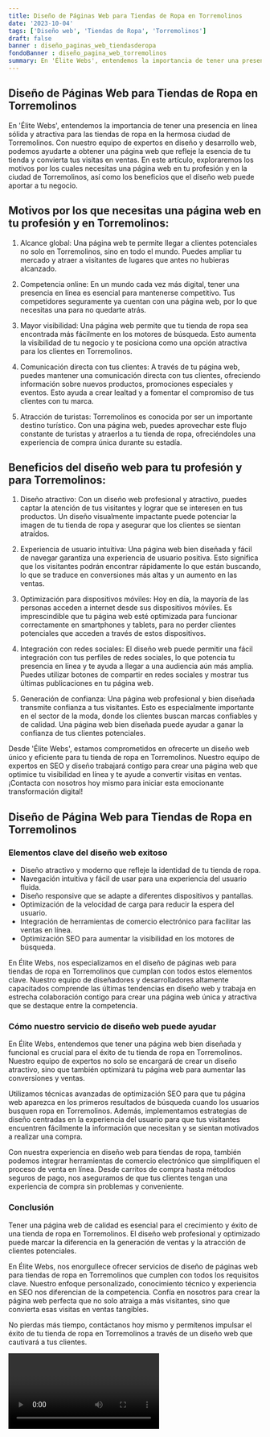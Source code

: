 ```yaml
---
title: Diseño de Páginas Web para Tiendas de Ropa en Torremolinos
date: '2023-10-04'
tags: ['Diseño web', 'Tiendas de Ropa', 'Torremolinos']
draft: false
banner : diseño_paginas_web_tiendasderopa
fondoBanner : diseño_pagina_web_torremolinos
summary: En 'Élite Webs', entendemos la importancia de tener una presencia en línea sólida y atractiva para las tiendas de ropa en la hermosa ciudad de Torremolinos. Con nuestro equipo de expertos en diseño y desarrollo web, podemos ayudarte a obtener una página web que refleje la esencia de tu tienda y convierta tus visitas en ventas. En este artículo, exploraremos los motivos por los cuales necesitas una página web en tu profesión y en la ciudad de Torremolinos, así como los beneficios que el diseño web puede aportar a tu negocio.
---
```


## Diseño de Páginas Web para Tiendas de Ropa en Torremolinos

En 'Élite Webs', entendemos la importancia de tener una presencia en línea sólida y atractiva para las tiendas de ropa en la hermosa ciudad de Torremolinos. Con nuestro equipo de expertos en diseño y desarrollo web, podemos ayudarte a obtener una página web que refleje la esencia de tu tienda y convierta tus visitas en ventas. En este artículo, exploraremos los motivos por los cuales necesitas una página web en tu profesión y en la ciudad de Torremolinos, así como los beneficios que el diseño web puede aportar a tu negocio.

## Motivos por los que necesitas una página web en tu profesión y en Torremolinos:

1. Alcance global: Una página web te permite llegar a clientes potenciales no solo en Torremolinos, sino en todo el mundo. Puedes ampliar tu mercado y atraer a visitantes de lugares que antes no hubieras alcanzado.

2. Competencia online: En un mundo cada vez más digital, tener una presencia en línea es esencial para mantenerse competitivo. Tus competidores seguramente ya cuentan con una página web, por lo que necesitas una para no quedarte atrás.

3. Mayor visibilidad: Una página web permite que tu tienda de ropa sea encontrada más fácilmente en los motores de búsqueda. Esto aumenta la visibilidad de tu negocio y te posiciona como una opción atractiva para los clientes en Torremolinos.

4. Comunicación directa con tus clientes: A través de tu página web, puedes mantener una comunicación directa con tus clientes, ofreciendo información sobre nuevos productos, promociones especiales y eventos. Esto ayuda a crear lealtad y a fomentar el compromiso de tus clientes con tu marca.

5. Atracción de turistas: Torremolinos es conocida por ser un importante destino turístico. Con una página web, puedes aprovechar este flujo constante de turistas y atraerlos a tu tienda de ropa, ofreciéndoles una experiencia de compra única durante su estadía.

## Beneficios del diseño web para tu profesión y para Torremolinos:

1. Diseño atractivo: Con un diseño web profesional y atractivo, puedes captar la atención de tus visitantes y lograr que se interesen en tus productos. Un diseño visualmente impactante puede potenciar la imagen de tu tienda de ropa y asegurar que los clientes se sientan atraídos.

2. Experiencia de usuario intuitiva: Una página web bien diseñada y fácil de navegar garantiza una experiencia de usuario positiva. Esto significa que los visitantes podrán encontrar rápidamente lo que están buscando, lo que se traduce en conversiones más altas y un aumento en las ventas.

3. Optimización para dispositivos móviles: Hoy en día, la mayoría de las personas acceden a internet desde sus dispositivos móviles. Es imprescindible que tu página web esté optimizada para funcionar correctamente en smartphones y tablets, para no perder clientes potenciales que acceden a través de estos dispositivos.

4. Integración con redes sociales: El diseño web puede permitir una fácil integración con tus perfiles de redes sociales, lo que potencia tu presencia en línea y te ayuda a llegar a una audiencia aún más amplia. Puedes utilizar botones de compartir en redes sociales y mostrar tus últimas publicaciones en tu página web.

5. Generación de confianza: Una página web profesional y bien diseñada transmite confianza a tus visitantes. Esto es especialmente importante en el sector de la moda, donde los clientes buscan marcas confiables y de calidad. Una página web bien diseñada puede ayudar a ganar la confianza de tus clientes potenciales.

Desde 'Élite Webs', estamos comprometidos en ofrecerte un diseño web único y eficiente para tu tienda de ropa en Torremolinos. Nuestro equipo de expertos en SEO y diseño trabajará contigo para crear una página web que optimice tu visibilidad en línea y te ayude a convertir visitas en ventas. ¡Contacta con nosotros hoy mismo para iniciar esta emocionante transformación digital!

<GifSeo />

<Cta />

## Diseño de Página Web para Tiendas de Ropa en Torremolinos

### Elementos clave del diseño web exitoso

- Diseño atractivo y moderno que refleje la identidad de tu tienda de ropa.
- Navegación intuitiva y fácil de usar para una experiencia del usuario fluida.
- Diseño responsive que se adapte a diferentes dispositivos y pantallas.
- Optimización de la velocidad de carga para reducir la espera del usuario.
- Integración de herramientas de comercio electrónico para facilitar las ventas en línea.
- Optimización SEO para aumentar la visibilidad en los motores de búsqueda.

En Élite Webs, nos especializamos en el diseño de páginas web para tiendas de ropa en Torremolinos que cumplan con todos estos elementos clave. Nuestro equipo de diseñadores y desarrolladores altamente capacitados comprende las últimas tendencias en diseño web y trabaja en estrecha colaboración contigo para crear una página web única y atractiva que se destaque entre la competencia.

### Cómo nuestro servicio de diseño web puede ayudar

En Élite Webs, entendemos que tener una página web bien diseñada y funcional es crucial para el éxito de tu tienda de ropa en Torremolinos. Nuestro equipo de expertos no solo se encargará de crear un diseño atractivo, sino que también optimizará tu página web para aumentar las conversiones y ventas.

Utilizamos técnicas avanzadas de optimización SEO para que tu página web aparezca en los primeros resultados de búsqueda cuando los usuarios busquen ropa en Torremolinos. Además, implementamos estrategias de diseño centradas en la experiencia del usuario para que tus visitantes encuentren fácilmente la información que necesitan y se sientan motivados a realizar una compra.

Con nuestra experiencia en diseño web para tiendas de ropa, también podemos integrar herramientas de comercio electrónico que simplifiquen el proceso de venta en línea. Desde carritos de compra hasta métodos seguros de pago, nos aseguramos de que tus clientes tengan una experiencia de compra sin problemas y conveniente.

### Conclusión

Tener una página web de calidad es esencial para el crecimiento y éxito de una tienda de ropa en Torremolinos. El diseño web profesional y optimizado puede marcar la diferencia en la generación de ventas y la atracción de clientes potenciales.

En Élite Webs, nos enorgullece ofrecer servicios de diseño de páginas web para tiendas de ropa en Torremolinos que cumplen con todos los requisitos clave. Nuestro enfoque personalizado, conocimiento técnico y experiencia en SEO nos diferencian de la competencia. Confía en nosotros para crear la página web perfecta que no solo atraiga a más visitantes, sino que convierta esas visitas en ventas tangibles.

No pierdas más tiempo, contáctanos hoy mismo y permítenos impulsar el éxito de tu tienda de ropa en Torremolinos a través de un diseño web que cautivará a tus clientes.

<Video />

<CtaBot job='Tiendas de Ropa' city='Torremolinos'/>

<Gmaps query='Torremolinos+españa+maps' />